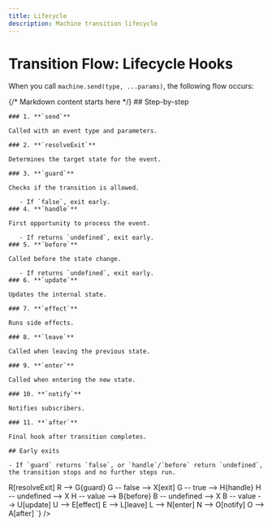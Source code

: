```yaml
---
title: Lifecycle
description: Machine transition lifecycle
---
```



# Transition Flow: Lifecycle Hooks

When you call `machine.send(type, ...params)`, the following flow occurs:

<div className="flex flex-col sm:flex-row gap-8 items-start">
 <div className="flex-1 min-w-[260px] p-4">
    {/*
      Markdown content starts here
    */}
    ## Step-by-step

    ### 1. **`send`**

    Called with an event type and parameters.

    ### 2. **`resolveExit`**

    Determines the target state for the event.

    ### 3. **`guard`**

    Checks if the transition is allowed.

       - If `false`, exit early.
    ### 4. **`handle`**

    First opportunity to process the event.

       - If returns `undefined`, exit early.
    ### 5. **`before`**

    Called before the state change.

       - If returns `undefined`, exit early.
    ### 6. **`update`**

    Updates the internal state.

    ### 7. **`effect`**

    Runs side effects.

    ### 8. **`leave`**

    Called when leaving the previous state.

    ### 9. **`enter`**

    Called when entering the new state.

    ### 10. **`notify`**

    Notifies subscribers.

    ### 11. **`after`**

    Final hook after transition completes.

    ## Early exits

    - If `guard` returns `false`, or `handle`/`before` return `undefined`, the transition stops and no further steps run.

  </div>
  <div className="flex-1 min-w-[260px] rounded-lg p-4 bg-gray-100 dark:bg-gray-800">
      <Mermaid client:only="react" content={`flowchart TD
        S[send] --> R[resolveExit]
        R --> G{guard}
        G -- false --> X[exit]
        G -- true --> H{handle}
        H -- undefined --> X
        H -- value --> B{before}
        B -- undefined --> X
        B -- value --> U[update]
        U --> E[effect]
        E --> L[leave]
        L --> N[enter]
        N --> O[notify]
        O --> A[after]
      `} />
  </div>
 
</div>
